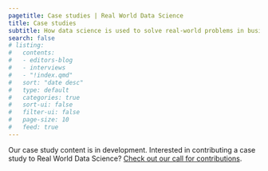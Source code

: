 ```yaml
---
pagetitle: Case studies | Real World Data Science
title: Case studies
subtitle: How data science is used to solve real-world problems in business, public policy and beyond
search: false  
# listing:
#   contents: 
#   - editors-blog
#   - interviews
#   - "!index.qmd"
#   sort: "date desc"
#   type: default
#   categories: true
#   sort-ui: false
#   filter-ui: false
#   page-size: 10
#   feed: true
---
```

Our case study content is in development. Interested in contributing a case study to Real World Data Science? [Check out our call for contributions](/contributor-docs/call-for-contributions.qmd). 
